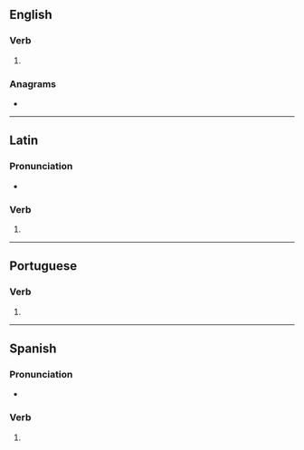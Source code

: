{{also|coïncidés|coïncides}}
==English==

===Verb===
{{head|en|verb form}}

# {{en-third-person singular of|coincide}}

===Anagrams===
* {{anagrams|en|a=ccdeiinos|decicoins}}

----

==Latin==

===Pronunciation===
* {{la-IPA|coincidēs}}

===Verb===
{{la-verb-form|coincidēs}}

# {{inflection of|la|coincidō||2|s|futr|actv|indc}}

----

==Portuguese==

===Verb===
{{head|pt|verb form}}

# {{pt-verb form of|coincidir}}

----

==Spanish==

===Pronunciation===
* {{es-IPA}}

===Verb===
{{head|es|verb form}}

# {{es-verb form of|coincidir}}